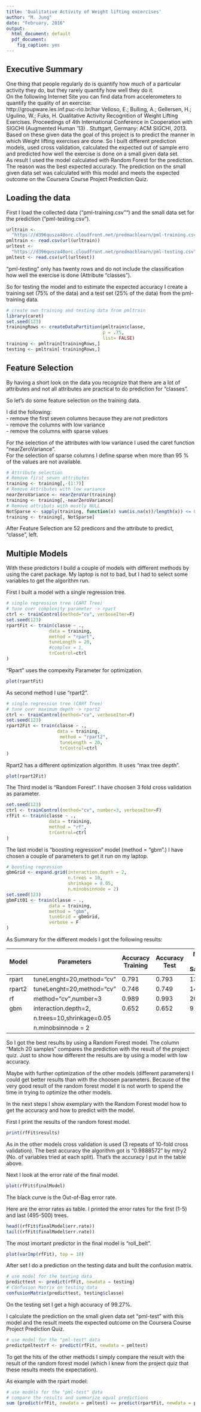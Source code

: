 ```yaml
---
title: 'Qualitative Activity of Weight lifting excercises'
author: "M. Jung"
date: "February, 2016"
output:
  html_document: default
  pdf_document:
    fig_caption: yes
---
```


## Executive Summary
One thing that people regularly do is quantify how much of a particular activity they do, but they rarely quantify how well they do it.    
On the following Internet Site you can find data from accelerometers to quantify the quality of an exercise:     
http://groupware.les.inf.puc-rio.br/har Velloso, E.; Bulling, A.; Gellersen, H.; Ugulino, W.; Fuks, H. Qualitative Activity Recognition of Weight Lifting Exercises. Proceedings of 4th International Conference in Cooperation with SIGCHI (Augmented Human '13) . Stuttgart, Germany: ACM SIGCHI, 2013.    
Based on these given data the goal of this project is to predict the manner in which Weight lifting exercises are done.
So I built different prediction models, used cross validation, calculated the expected out of sample erro and predicted how well the exercise is done on a small given data set.    
As result I used the model calculated with Random Forest for the prediction. The reason was the best expected accuracy.
The prediction on the small given data set was calculated with this model and meets the expected outcome on the Coursera Course Project Prediction Quiz.

## Loading the data   
First I load the collected data ("pml-training.csv"") and the small data set for the prediction ("pml-testing.csv").

```r
urltrain <-  
  "https://d396qusza40orc.cloudfront.net/predmachlearn/pml-training.csv"
pmltrain <- read.csv(url(urltrain))
urltest <-  
  "https://d396qusza40orc.cloudfront.net/predmachlearn/pml-testing.csv"
pmltest <- read.csv(url(urltest))
```

"pml-testing" only has twenty rows and do not include the classification how well the exercise is done (Attribute "classes").

So for testing the model and to estimate the expected accuracy I create a training set (75% of the data) and a test set (25% of the data) from the pml-training data.

```r
# create own training and testing data from pmltrain
library(caret)
set.seed(123)
trainingRows <- createDataPartition(pmltrain$classe,
                                    p = .75,
                                    list= FALSE)
training <- pmltrain[trainingRows,]
testing <- pmltrain[-trainingRows,]  
```

## Feature Selection
By having a short look on the data you recognize that there are a lot of attributes and not all attributes are practical to do prediction for "classes".      

So let's do some feature selection on the training data.    
 
I did the following:     
- remove the first seven columns because they are not predictors    
- remove the columns with low variance     
- remove the columns with sparse values     

For the selection of the attributes with low variance I used the caret function "nearZeroVariance".     
For the selection of sparse columns I define sparse when more than 95 % of the values are not available.     

```r
# Attribute selection
# Remove first seven attributes
training <- training[,-(1:7)]
# Remove Attributes with low variance
nearZeroVariance <- nearZeroVar(training)
training <- training[,-nearZeroVariance]
# Remove attributs with mostly NULL
NotSparse <- sapply(training, function(x) sum(is.na(x))/length(x)) <= 0.95
training <- training[, NotSparse]
```

After Feature Selection are 52 predicors and the attribute to predict, "classe", left.     

## Multiple Models
With these predictors I build a couple of models with different methods by using the caret package.
My laptop is not to bad, but I had to select some variables to get the algorithm run.     

First I built a model with a single regression tree.    

```r
# single regression tree (CART Tree)
# tune over complexity parameter -> rpart
ctrl <- trainControl(method="cv", verboseIter=F)
set.seed(123)
rpartFit <- train(classe ~ ., 
                data = training,
                method = "rpart",
                tuneLength = 20,                 
                #complex = 1,
                trControl=ctrl
)
```

"Rpart" uses the compexity Parameter for optimization.


```r
plot(rpartFit)
```

As second method I use "rpart2". 

```r
# single regression tree (CART Tree)
# tune over maximum depth -> rpart2
ctrl <- trainControl(method="cv", verboseIter=F)
set.seed(123)
rpart2Fit <- train(classe ~ ., 
                   data = training,
                    method = "rpart2",
                    tuneLength = 20,                 
                    trControl=ctrl
)
```

Rpart2 has a different optimization algorithm. It uses "max tree depth".

```r
plot(rpart2Fit)
```

The Third model is "Random Forest". I have choosen 3 fold cross validation as parameter.   

```r
set.seed(123)
ctrl <- trainControl(method="cv", number=3, verboseIter=F)
rfFit <- train(classe ~ ., 
                data = training,
                method = "rf",
                trControl=ctrl
)
```


The last model is "boosting regression" model (method = "gbm".)
I have chosen a couple of parameters to get it run on my laptop.

```r
# boosting regression
gbmGrid <- expand.grid(interaction.depth = 2,
                       n.trees = 10,
                       shrinkage = 0.05,
                       n.minobsinnode = 2)
set.seed(123)
gbmFit01 <- train(classe ~ ., 
                data = training,
                method = "gbm",
                tuneGrid = gbmGrid,
                verbose = F
)
```


As Summary for the different models I got the following results:    

| Model   | Parameters                | Accuracy Training | Accuracy Test| Match 20 Samples |
| --------|---------------------------|-------------------|--------------|------------------|
| rpart   | tuneLenght=20,method="cv" | 0.791             | 0.793        | 13               | 
| rpart2  | tuneLenght=20,method="cv" | 0.746             | 0.749        | 14               |
| rf      | method="cv",number=3      | 0.989             | 0.993        | 20               | 
| gbm     | interaction.depth=2,      | 0.652             | 0.652        | 9                |
|         | n.trees=10,shrinkage=0.05 |                   |              |                  |
|         | n.minobsinnode = 2        |                   |              |                  |  


So I got the best results by using a Random Forest model. 
The column "Match 20 samples" compares the prediction with the result of the project quiz. Just to show how different the results are by using a model with low accuracy.

Maybe with further optimization of the other models (different parameters) I could get better results than with the choosen parameters. Because of the very good result of the random forest model it is not worth to spend the time in trying to optimize the other models.

In the next steps I show exemplary with the Random Forest model how to get the accuracy and how to predict with the model.

First I print the results of the random forest model.

```r
print(rfFit$results)
```


As in the other models cross validation is used (3 repeats of 10-fold cross validation).
The best accuracy the algorithm got is "0.9888572" by mtry2 (No. of variables tried at each split). That's the accuracy I put in the table above.

Next I look at the error rate of the final model.

```r
plot(rfFit$finalModel)
```

The black curve is the Out-of-Bag error rate. 

Here are the error rates as table. I printed the error rates for the first (1-5) and last (495-500) trees.

```r
head((rfFit$finalModel$err.rate))
tail((rfFit$finalModel$err.rate))
```

The most imortant predictor in the final model is "roll_belt".

```r
plot(varImp(rfFit), top = 10)
```

After set I do a prediction on the testing data and built the confusion matrix.

```r
# use model for the testing data 
predicttest <- predict(rfFit, newdata = testing)
# Confusion Matrix on testing data
confusionMatrix(predicttest, testing$classe)
```

On the testing set I get a high accuracy of 99.27%.    

I calculate the prediction on the small given data set "pml-test" with this model and the result meets the expected outcome on the Coursera Course Project Prediction Quiz.

```r
# use model for the "pml-test" data
predictpmltestrf <- predict(rfFit, newdata = pmltest)
```

To get the hits of the other methods I simply compare the result with the result of the random forest model (which I knew from the project quiz that these results meets the expectation).

As example with the rpart model:

```r
# use models for the "pml-test" data
# compare the results and summarize equal predictions 
sum (predict(rfFit, newdata = pmltest) == predict(rpartFit, newdata = pmltest))
```





